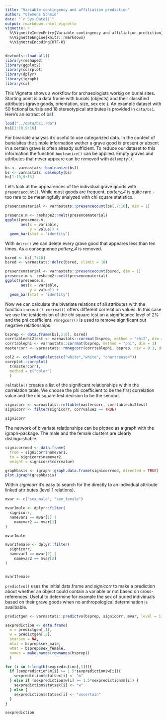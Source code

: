 ```yaml
---
title: "Variable contingency and affiliation prediction"
author: "Clemens Schmid"
date: "`r Sys.Date()`"
output: rmarkdown::html_vignette
vignette: >
  %\VignetteIndexEntry{Variable contingency and affiliation prediction}
  %\VignetteEngine{knitr::rmarkdown}
  %\VignetteEncoding{UTF-8}
---
```


```r
devtools::load_all()
library(reshape2)
library(ggplot2)
library(corrplot)
library(dplyr)
library(igraph)
library(ca)
```

This Vignette shows a workflow for archaeologists workig on burial sites. Starting point is a data.frame with burials (objects) and their classified attributes (grave goods, orientation, size, sex etc.). An example dataset with 50 fictional burials and 18 stereotypical attributes is provided in `data/bs1`. Here's an extract of bs1:  

```r
load("../data/bs1.rda")
bs1[1:10,9:16]
```

For bivariate analysis it's useful to use categorized data. In the context of burialsites the simple information wether a grave good is present or absent in a certain grave is often already sufficient. To reduce our dataset to this information the function `booleanize()` can be applied. Empty graves and attributes that never appeare can be removed with `delempty()`. 

```r
bs <- varnastats::booleanize(bs1)
bs <- varnastats::delempty(bs)
bs[1:10,9:16]
```

Let's look at the appearences of the individual grave goods with `presencecount()`. While most goods are frequent, *pottery_4* is quite rare - too rare to be meaningfully analyzed with chi square statistics. 

```r
presencematerial <- varnastats::presencecount(bs[,7:18], dim = 1)

presence.m <- reshape2::melt(presencematerial)
ggplot(presence.m,
       aes(x = variable,
           y = value)) +
  geom_bar(stat = "identity")
```

With `delrc()` we can delete every grave good that appeares less than ten times. As a consequence *pottery_4* is removed.

```r
bsred <- bs[,7:18]
bsred <- varnastats::delrc(bsred, climit = 10)

presencematerial <- varnastats::presencecount(bsred, dim = 1)
presence.m <- reshape2::melt(presencematerial)
ggplot(presence.m,
       aes(x = variable,
           y = value)) +
  geom_bar(stat = "identity")
```

Now we can calculate the bivariate relations of all attributes with the function `corrmat()`. `corrmat()` offers different correlation values. In this case we use the testdecision of the chi square test on a significance level of 2% and the phi coefficient. `rmnegcorr()` is used to remove significant but negative relationships.

```r
bsprep <- data.frame(bs[,1:6], bsred)
corrtablechi2test <- varnastats::corrmat(bsprep, method = "chi2", dim = 1, chi2limit = 0.02)
corrtablephi <- varnastats::corrmat(bsprep, method = "phi", dim = 1)
mastercorr <- varnastats::rmnegcorr(corrtablephi, bsprep, niv = 0.1, dim = 1)

col2 <- colorRampPalette(c("white","white", "chartreuse4"))
corrplot::corrplot(
  t(mastercorr),
  method = c("color")   
  )
```

`reltable()` creates a list of the significant relationships within the correlation table. We choose the phi coefficient to be the first correlation value and the chi square test decision to be the second. 

```r
signicorr <- varnastats::reltable(mastercorr, corrtablechi2test)
signicorr <- filter(signicorr, corrvalue2 == TRUE)

signicorr
```

The network of bivariate relationships can be plotted as a graph with the igraph-package. The male and the female clusters are clearly distinguishable. 

```r
signicorrmod <- data.frame(
  from = signicorr$namevar1, 
  to = signicorr$namevar2, 
  weight = signicorr$corrvalue)

graphbasis <- igraph::graph.data.frame(signicorrmod, directed = TRUE)
plot.igraph(graphbasis)
```

Within *signicorr* it's easy to search for the directly to an individual attribute linked attributes (level 1 relations).

```r
mvar <- c("sex_male", "sex_female")

mvar1male <- dplyr::filter(
  signicorr, 
  namevar1 == mvar[1] | 
    namevar2 == mvar[1]
)

mvar1male
```

```r
mvar1female <- dplyr::filter(
  signicorr, 
  namevar1 == mvar[2] | 
    namevar2 == mvar[2]
)


mvar1female
```

`predictvo()` uses the initial data.frame and *signicorr* to make a prediction about whether an object could contain a variable or not based on cross-references. Useful to determine for example the sex of buried individuals based on their grave goods when no anthropological determination is availbable.

```r
predictgen <- varnastats::predictvo(bsprep, signicorr, mvar, level = 1)

sexprediction <- data.frame(
  m = predictgen[,1], 
  w = predictgen[,3],
  statsex = NA,
  mtat = bsprep$sex_male, 
  wtat = bsprep$sex_female,
  names = make.names(rownames(bsprep))
  )

for (i in 1:length(sexprediction[,1])){
  if (sexprediction$m[i] >= 1.5*sexprediction$w[i]){
    sexprediction$statsex[i] <- "m"
  } else if (sexprediction$w[i] >= 1.5*sexprediction$m[i]) {
    sexprediction$statsex[i] <- "w"
  } else {
    sexprediction$statsex[i] <- "uncertain"
  }
}

sexprediction
```